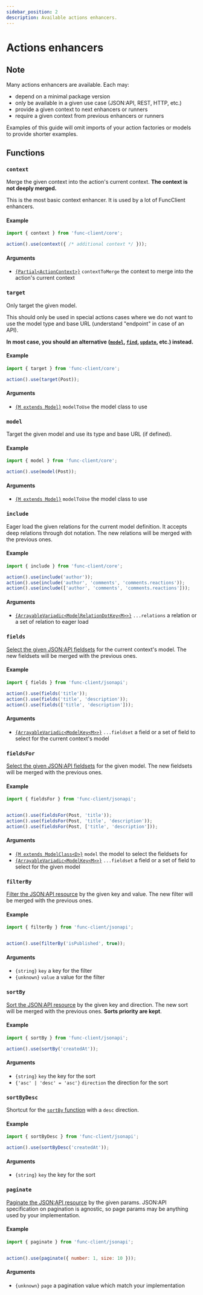 ```yaml
---
sidebar_position: 2
description: Available actions enhancers.
---
```



# Actions enhancers

## Note

Many actions enhancers are available. Each may:

- <Chip>depend</Chip> on a minimal package version
- <Chip color="primary">only</Chip> be available in a given use case
(JSON:API, REST, HTTP, etc.)
- <Chip color="success">provide</Chip> a given context to next enhancers
or runners
- <Chip color="danger">require</Chip> a given context from previous enhancers
or runners

Examples of this guide will omit imports of your action factories or models to
provide shorter examples.

## Functions

### `context`

Merge the given context into the action's current context.
**The context is not deeply merged.**

This is the most basic context enhancer. It is used by a lot of FuncClient
enhancers.

#### Example

```javascript
import { context } from 'func-client/core';

action().use(context({ /* additional context */ }));
```

#### Arguments

- [`{Partial<ActionContext>}`](/docs/api/func-client/modules/core#actioncontext) `contextToMerge`
the context to merge into the action's current context

### `target`

<FunctionInfo provides="Model" />

Only target the given model.

This should only be used in special actions cases where we do not want to
use the model type and base URL (understand "endpoint" in case of an API).

**In most case, you should an alternative ([`model`](#model), [`find`](#find),
[`update`](#update), etc.) instead.**

#### Example

```javascript
import { target } from 'func-client/core';

action().use(target(Post));
```

#### Arguments

- [`{M extends Model}`](/docs/api/func-client/modules/core#model) `modelToUse` the model class to use

### `model`

<FunctionInfo provides="Model" />

Target the given model and use its type and base URL (if defined).

#### Example

```javascript
import { model } from 'func-client/core';

action().use(model(Post));
```

#### Arguments

- [`{M extends Model}`](/docs/api/func-client/modules/core#model) `modelToUse` the model class to use

### `include`

<FunctionInfo requires="Model" />

Eager load the given relations for the current model definition. It accepts
deep relations through dot notation. The new relations will be merged with the
previous ones.

#### Example

```javascript
import { include } from 'func-client/core';

action().use(include('author'));
action().use(include('author', 'comments', 'comments.reactions'));
action().use(include(['author', 'comments', 'comments.reactions']));
```

#### Arguments

- [`{ArrayableVariadic<ModelRelationDotKey<M>>}`](/docs/api/func-client/modules/core#modelrelationdotkey)
`...relations` a relation or a set of relation to eager load

### `fields`

<FunctionInfo
  only="JSON:API"
  requires="Model"
/>

[Select the given JSON:API fieldsets](https://jsonapi.org/format/#fetching-sparse-fieldsets)
for the current context's model. The new fieldsets will be merged with the
previous ones.

#### Example

```javascript
import { fields } from 'func-client/jsonapi';

action().use(fields('title'));
action().use(fields('title', 'description'));
action().use(fields(['title', 'description']));
```

#### Arguments

- [`{ArrayableVariadic<ModelKey<M>>}`](/docs/api/func-client/modules/core#modelkey) `...fieldset` a
field or a set of field to select for the current context's model

### `fieldsFor`

<FunctionInfo only="JSON:API" />

[Select the given JSON:API fieldsets](https://jsonapi.org/format/#fetching-sparse-fieldsets)
for the given model. The new fieldsets will be merged with the
previous ones.

#### Example

```javascript
import { fieldsFor } from 'func-client/jsonapi';


action().use(fieldsFor(Post, 'title'));
action().use(fieldsFor(Post, 'title', 'description'));
action().use(fieldsFor(Post, ['title', 'description']));
```

#### Arguments

- [`{M extends ModelClass<D>}`](/docs/api/func-client/modules/core#modelclass) `model` the model
to select the fieldsets for
- [`{ArrayableVariadic<ModelKey<M>>}`](/docs/api/func-client/modules/core#modelkey) `...fieldset` a
field or a set of field to select for the given model

### `filterBy`

<FunctionInfo only="JSON:API" />

[Filter the JSON:API resource](https://jsonapi.org/format/#fetching-filtering)
by the given key and value.
The new filter will be merged with the previous ones.

#### Example

```javascript
import { filterBy } from 'func-client/jsonapi';


action().use(filterBy('isPublished', true));
```

#### Arguments

- `{string}` `key` a key for the filter
- `{unknown}` `value` a value for the filter

### `sortBy`

<FunctionInfo only="JSON:API" />

[Sort the JSON:API resource](https://jsonapi.org/format/#fetching-sorting)
by the given key and direction. The new sort will be merged with the
previous ones. **Sorts priority are kept**.

#### Example

```javascript
import { sortBy } from 'func-client/jsonapi';

action().use(sortBy('createdAt'));
```

#### Arguments

- `{string}` `key` the key for the sort
- `{'asc' | 'desc' = 'asc'}` `direction` the direction for the sort

### `sortByDesc`

<FunctionInfo only="JSON:API" />

Shortcut for the [`sortBy` function](#sortby) with a `desc` direction.

#### Example

```javascript
import { sortByDesc } from 'func-client/jsonapi';

action().use(sortByDesc('createdAt'));
```

#### Arguments

- `{string}` `key` the key for the sort

### `paginate`

<FunctionInfo only="JSON:API" />

[Paginate the JSON:API resource](https://jsonapi.org/format/#fetching-pagination)
by the given params.
JSON:API specification on pagination is agnostic, so page params may be
anything used by your implementation.

#### Example

```javascript
import { paginate } from 'func-client/jsonapi';


action().use(paginate({ number: 1, size: 10 }));
```

#### Arguments

- `{unknown}` `page` a pagination value which match your implementation
